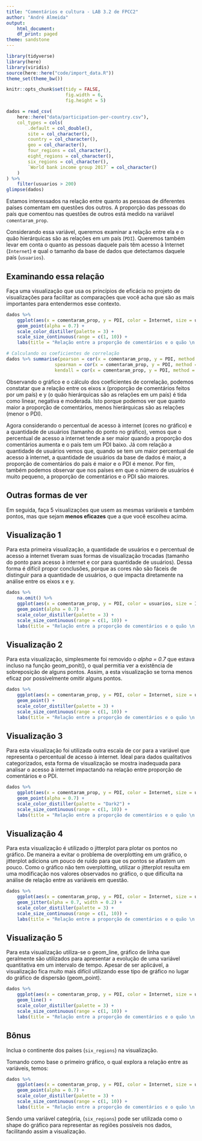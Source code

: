 ```yaml
---
title: "Comentários e cultura - LAB 3.2 de FPCC2"
author: "André Almeida"
output:
    html_document:
    df_print: paged
theme: sandstone
---
```


```r
library(tidyverse)
library(here)
library(viridis)
source(here::here("code/import_data.R"))
theme_set(theme_bw())

knitr::opts_chunk$set(tidy = FALSE,
                      fig.width = 6,
                      fig.height = 5)
```

```r
dados = read_csv(
    here::here("data/participation-per-country.csv"),
    col_types = cols(
        .default = col_double(),
        site = col_character(),
        country = col_character(),
        geo = col_character(),
        four_regions = col_character(),
        eight_regions = col_character(),
        six_regions = col_character(),
        `World bank income group 2017` = col_character()
    )
) %>% 
    filter(usuarios > 200)
glimpse(dados)
```

Estamos interessados na relação entre quanto as pessoas de diferentes países comentam em questões dos outros. A proporção das pessoas do país que comentou nas questões de outros está medido na variável `comentaram_prop`. 

Considerando essa variável, queremos examinar a relação entre ela e o quão hierárquicas são as relações em um país (`PDI`). Queremos também levar em conta o quanto as pessoas daquele país têm acesso à Internet (`Internet`) e qual o tamanho da base de dados que detectamos daquele país (`usuarios`). 

## Examinando essa relação

Faça uma visualização que usa os princípios de eficácia no projeto de visualizações para facilitar as comparações que você acha que são as mais importantes para entendermos esse contexto. 


```r
dados %>%
    ggplot(aes(x = comentaram_prop, y = PDI, color = Internet, size = usuarios)) +
    geom_point(alpha = 0.7) +
    scale_color_distiller(palette = 3) +
    scale_size_continuous(range = c(1, 10)) +
    labs(title = "Relação entre a proporção de comentários e o quão \n hierárquicas são as relações em um país", color = "Acesso à internet (em %)", size = "Quantidade de usuários", x = "Proporção de comentários")
```

```r
# Calculando os coeficientes de correlação
dados %>% summarise(pearson = cor(x = comentaram_prop, y = PDI, method = "pearson"), 
                  spearman = cor(x = comentaram_prop, y = PDI, method = "spearman"), 
                  kendall = cor(x = comentaram_prop, y = PDI, method = "kendall"))
```



Observando o gráfico e o cálculo dos coeficientes de correlação, podemos constatar que a relação entre os eixos x (proporção de comentários feitos por um país) e y (o quão hierárquicas são as relações em um país) é tida como linear, negativa e moderada. Isto porque podemos ver que quanto maior a proporção de comentários, menos hierárquicas são as relações (menor o PDI).

Agora considerando o percentual de acesso à internet (cores no gráfico) e a quantidade de usuários (tamanho do ponto no gráfico), vemos que o percentual de acesso a internet tende a ser maior quando a proporção dos comentários aumenta e o país tem um PDI baixo. Já com relação a quantidade de usuários vemos que, quando se tem um maior percentual de acesso à internet, a quantidade de usuários da base de dados é maior, a proporção de comentários do país é maior e o PDI é menor. Por fim, também podemos observar que nos países em que o número de usuários é muito pequeno, a proporção de comentários e o PDI são maiores.

## Outras formas de ver

Em seguida, faça 5 visualizações que usem as mesmas variáveis e também pontos, mas que sejam **menos eficazes** que a que você escolheu acima. 

## Visualização 1

Para esta primeira visualização, a quantidade de usuários e o percentual de acesso a internet tiveram suas formas de visualização trocadas (tamanho do ponto para acesso à internet e cor para quantidade de usuários). Dessa forma é difícil propor conclusões, porque as cores não são fáceis de distinguir para a quantidade de usuários, o que impacta diretamente na análise entre os eixos x e y. 

```r
dados %>%
    na.omit() %>%
    ggplot(aes(x = comentaram_prop, y = PDI, color = usuarios, size = Internet)) +
    geom_point(alpha = 0.7) +
    scale_color_distiller(palette = 3) +
    scale_size_continuous(range = c(1, 10)) +
    labs(title = "Relação entre a proporção de comentários e o quão \n hierárquicas são as relações em um país", size = "Acesso à internet (em %)", color = "Quantidade de usuários", x = "Proporção de comentários")
```


## Visualização 2

Para esta visualização, simplesmente foi removido o *alpha = 0.7* que estava incluso na função geom_ponit(), o qual permitia ver a existência de sobreposição de alguns pontos. Assim, a esta visualização se torna menos eficaz por possívelmente omitir alguns pontos.

```r
dados %>%
    ggplot(aes(x = comentaram_prop, y = PDI, color = Internet, size = usuarios)) +
    geom_point() +
    scale_color_distiller(palette = 3) +
    scale_size_continuous(range = c(1, 10)) +
    labs(title = "Relação entre a proporção de comentários e o quão \n hierárquicas são as relações em um país", color = "Acesso à internet (em %)", size = "Quantidade de usuários", x = "Proporção de comentários")
```

## Visualização 3

Para esta visualização foi utilizada outra escala de cor para a variável que representa o percentual de acesso à internet. Ideal para dados qualitativos categorizados, esta forma de visualização se mostra inadequada para analisar o acesso à internet impactando na relação entre proporção de comentários e o PDI.
```r
dados %>%
    ggplot(aes(x = comentaram_prop, y = PDI, color = Internet, size = usuarios)) +
    geom_point(alpha = 0.7) +
    scale_color_distiller(palette = "Dark2") +
    scale_size_continuous(range = c(1, 10)) +
    labs(title = "Relação entre a proporção de comentários e o quão \n hierárquicas são as relações em um país", color = "Acesso à internet (em %)", size = "Quantidade de usuários", x = "Proporção de comentários")
```

## Visualização 4

Para esta visualização é utilizado o jitterplot para plotar os pontos no gráfico. De maneira a evitar o problema de overplotting em um gráfico, o jitterplot adiciona um pouco de ruído para que os pontos se afastem um pouco. Como o gráfico não tem overplotting, utilizar o jitterplot resulta em uma modificação nos valores observados no gráfico, o que dificulta na análise de relação entre as variáveis em questão.

```r
dados %>%
    ggplot(aes(x = comentaram_prop, y = PDI, color = Internet, size = usuarios)) +
    geom_jitter(alpha = 0.7, width = 0.2) +
    scale_color_distiller(palette = 3) +
    scale_size_continuous(range = c(1, 10)) +
    labs(title = "Relação entre a proporção de comentários e o quão \n hierárquicas são as relações em um país", color = "Acesso à internet (em %)", size = "Quantidade de usuários", x = "Proporção de comentários")
```

## Visualização 5

Para esta visualização utiliza-se o geom_line, gráfico de linha que geralmente são utilizados para apresentar a evolução de uma variável quantitativa em um intervalo de tempo. Apesar de ser aplicável, a visualização fica muito mais difícil utilizando esse tipo de gráfico no lugar do gráfico de dispersão (geom_point).


```r
dados %>%
    ggplot(aes(x = comentaram_prop, y = PDI, color = Internet, size = usuarios)) +
    geom_line() +
    scale_color_distiller(palette = 3) +
    scale_size_continuous(range = c(1, 10)) +
    labs(title = "Relação entre a proporção de comentários e o quão \n hierárquicas são as relações em um país", color = "Acesso à internet (em %)", size = "Quantidade de usuários", x = "Proporção de comentários")
```



## Bônus

Inclua o continente dos países (`six_regions`) na visualização.

Tomando como base o primeiro gráfico, o qual explora a relação entre as variáveis, temos: 

```r
dados %>%
    ggplot(aes(x = comentaram_prop, y = PDI, color = Internet, size = usuarios, shape = six_regions)) +
    geom_point(alpha = 0.7) +
    scale_color_distiller(palette = 3) +
    scale_size_continuous(range = c(1, 10)) +
    labs(title = "Relação entre a proporção de comentários e o quão \n hierárquicas são as relações em um país", color = "Acesso à internet (em %)", size = "Quantidade de usuários", x = "Proporção de comentários")
```


Sendo uma variável categória, (`six_regions`) pode ser utilizada como o shape do gráfico para representar as regiões possíveis nos dados, facilitando assim a visualização.

